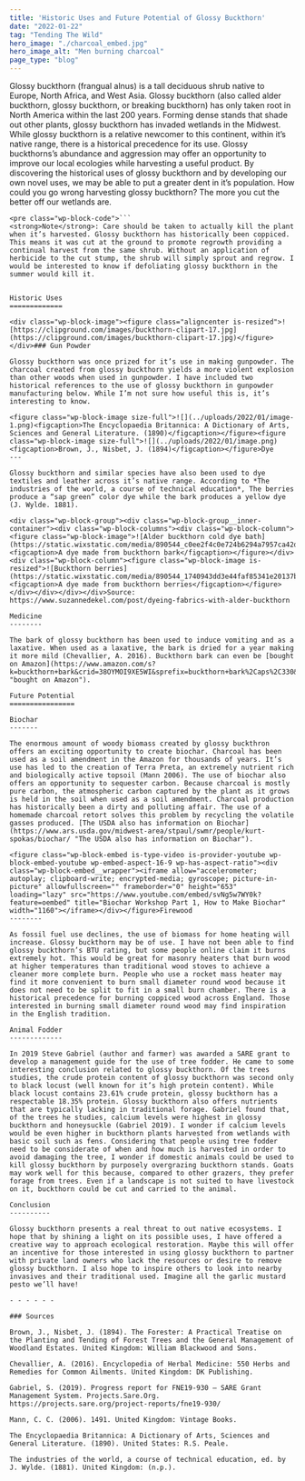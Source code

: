 ```yaml
---
title: 'Historic Uses and Future Potential of Glossy Buckthorn'
date: "2022-01-22"
tag: "Tending The Wild"
hero_image: "./charcoal_embed.jpg"
hero_image_alt: "Men burning charcoal"
page_type: "blog"
---
```


Glossy buckthorn (frangual alnus) is a tall deciduous shrub native to Europe, North Africa, and West Asia. Glossy buckthorn (also called alder buckthorn, glossy buckthorn, or breaking buckthorn) has only taken root in North America within the last 200 years. Forming dense stands that shade out other plants, glossy buckthorn has invaded wetlands in the Midwest. While glossy buckthorn is a relative newcomer to this continent, within it’s native range, there is a historical precedence for its use. Glossy buckthorns’s abundance and aggression may offer an opportunity to improve our local ecologies while harvesting a useful product. By discovering the historical uses of glossy buckthorn and by developing our own novel uses, we may be able to put a greater dent in it’s population. How could you go wrong harvesting glossy buckthorn? The more you cut the better off our wetlands are.

```
<pre class="wp-block-code">```
<strong>Note</strong>: Care should be taken to actually kill the plant when it’s harvested. Glossy buckthorn has historically been coppiced. This means it was cut at the ground to promote regrowth providing a continual harvest from the same shrub. Without an application of herbicide to the cut stump, the shrub will simply sprout and regrow. I would be interested to know if defoliating glossy buckthorn in the summer would kill it.
```
```

Historic Uses
=============

<div class="wp-block-image"><figure class="aligncenter is-resized">![https://clipground.com/images/buckthorn-clipart-17.jpg](https://clipground.com/images/buckthorn-clipart-17.jpg)</figure></div>### Gun Powder

Glossy buckthorn was once prized for it’s use in making gunpowder. The charcoal created from glossy buckthorn yields a more violent explosion than other woods when used in gunpowder. I have included two historical references to the use of glossy buckthorn in gunpowder manufacturing below. While I’m not sure how useful this is, it’s interesting to know.

<figure class="wp-block-image size-full">![](../uploads/2022/01/image-1.png)<figcaption>The Encyclopaedia Britannica: A Dictionary of Arts, Sciences and General Literature. (1890)</figcaption></figure><figure class="wp-block-image size-full">![](../uploads/2022/01/image.png)<figcaption>Brown, J., Nisbet, J. (1894)</figcaption></figure>Dye
---

Glossy buckthorn and similar species have also been used to dye textiles and leather across it’s native range. According to *The industries of the world, a course of technical education*, The berries produce a “sap green” color dye while the bark produces a yellow dye (J. Wylde. 1881).

<div class="wp-block-group"><div class="wp-block-group__inner-container"><div class="wp-block-columns"><div class="wp-block-column"><figure class="wp-block-image">![Alder buckthorn cold dye bath](https://static.wixstatic.com/media/890544_c0ee2f4c0e724b6294a7957ca42d512d~mv2.jpg)<figcaption>A dye made from buckthorn bark</figcaption></figure></div><div class="wp-block-column"><figure class="wp-block-image is-resized">![Buckthorn berries](https://static.wixstatic.com/media/890544_1740943dd3e44faf85341e20137b5515~mv2.jpg)<figcaption>A dye made from buckthorn berries</figcaption></figure></div></div></div></div>Source: https://www.suzannedekel.com/post/dyeing-fabrics-with-alder-buckthorn

Medicine
--------

The bark of glossy buckthorn has been used to induce vomiting and as a laxative. When used as a laxative, the bark is dried for a year making it more mild (Chevallier, A. 2016). Buckthorn bark can even be [bought on Amazon](https://www.amazon.com/s?k=buckthorn+bark&crid=38OYMOI9XE5WI&sprefix=buckthorn+bark%2Caps%2C330&ref=nb_sb_noss_1 "bought on Amazon").

Future Potential
================

Biochar
-------

The enormous amount of woody biomass created by glossy buckthron offers an exciting opportunity to create biochar. Charcoal has been used as a soil amendment in the Amazon for thousands of years. It’s use has led to the creation of Terra Preta, an extremely nutrient rich and biologically active topsoil (Mann 2006). The use of biochar also offers an opportunity to sequester carbon. Because charcoal is mostly pure carbon, the atmospheric carbon captured by the plant as it grows is held in the soil when used as a soil amendment. Charcoal production has historically been a dirty and polluting affair. The use of a homemade charcoal retort solves this problem by recycling the volatile gasses produced. [The USDA also has information on Biochar](https://www.ars.usda.gov/midwest-area/stpaul/swmr/people/kurt-spokas/biochar/ "The USDA also has information on Biochar").

<figure class="wp-block-embed is-type-video is-provider-youtube wp-block-embed-youtube wp-embed-aspect-16-9 wp-has-aspect-ratio"><div class="wp-block-embed__wrapper"><iframe allow="accelerometer; autoplay; clipboard-write; encrypted-media; gyroscope; picture-in-picture" allowfullscreen="" frameborder="0" height="653" loading="lazy" src="https://www.youtube.com/embed/svNg5w7WY0k?feature=oembed" title="Biochar Workshop Part 1, How to Make Biochar" width="1160"></iframe></div></figure>Firewood
--------

As fossil fuel use declines, the use of biomass for home heating will increase. Glossy buckthorn may be of use. I have not been able to find glossy buckthorn’s BTU rating, but some people online claim it burns extremely hot. This would be great for masonry heaters that burn wood at higher temperatures than traditional wood stoves to achieve a cleaner more complete burn. People who use a rocket mass heater may find it more convenient to burn small diameter round wood because it does not need to be split to fit in a small burn chamber. There is a historical precedence for burning coppiced wood across England. Those interested in burning small diameter round wood may find inspiration in the English tradition.

Animal Fodder
-------------

In 2019 Steve Gabriel (author and farmer) was awarded a SARE grant to develop a management guide for the use of tree fodder. He came to some interesting conclusion related to glossy buckthorn. Of the trees studies, the crude protein content of glossy buckthorn was second only to black locust (well known for it’s high protein content). While black locust contains 23.61% crude protein, glossy buckthorn has a respectable 18.35% protein. Glossy buckthorn also offers nutrients that are typically lacking in traditional forage. Gabriel found that, of the trees he studies, calcium levels were highest in glossy buckthorn and honeysuckle (Gabriel 2019). I wonder if calcium levels would be even higher in buckthorn plants harvested from wetlands with basic soil such as fens. Considering that people using tree fodder need to be considerate of when and how much is harvested in order to avoid damaging the tree, I wonder if domestic animals could be used to kill glossy buckthorn by purposely overgrazing buckthorn stands. Goats may work well for this because, compared to other grazers, they prefer forage from trees. Even if a landscape is not suited to have livestock on it, buckthorn could be cut and carried to the animal.

Conclusion
----------

Glossy buckthorn presents a real threat to out native ecosystems. I hope that by shining a light on its possible uses, I have offered a creative way to approach ecological restoration. Maybe this will offer an incentive for those interested in using glossy buckthorn to partner with private land owners who lack the resources or desire to remove glossy buckthorn. I also hope to inspire others to look into nearby invasives and their traditional used. Imagine all the garlic mustard pesto we’ll have!

- - - - - -

### Sources

Brown, J., Nisbet, J. (1894). The Forester: A Practical Treatise on the Planting and Tending of Forest Trees and the General Management of Woodland Estates. United Kingdom: William Blackwood and Sons.

Chevallier, A. (2016). Encyclopedia of Herbal Medicine: 550 Herbs and Remedies for Common Ailments. United Kingdom: DK Publishing.

Gabriel, S. (2019). Progress report for FNE19-930 – SARE Grant Management System. Projects.Sare.Org. https://projects.sare.org/project-reports/fne19-930/

Mann, C. C. (2006). 1491. United Kingdom: Vintage Books.

The Encyclopaedia Britannica: A Dictionary of Arts, Sciences and General Literature. (1890). United States: R.S. Peale.

The industries of the world, a course of technical education, ed. by J. Wylde. (1881). United Kingdom: (n.p.).